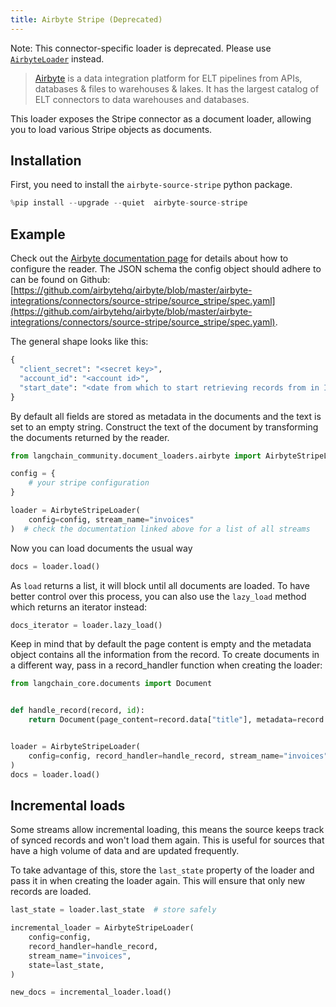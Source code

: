 ```yaml
---
title: Airbyte Stripe (Deprecated)
---
```


Note: This connector-specific loader is deprecated. Please use [`AirbyteLoader`](/oss/javascript/integrations/document_loaders/airbyte) instead.

>[Airbyte](https://github.com/airbytehq/airbyte) is a data integration platform for ELT pipelines from APIs, databases & files to warehouses & lakes. It has the largest catalog of ELT connectors to data warehouses and databases.

This loader exposes the Stripe connector as a document loader, allowing you to load various Stripe objects as documents.



## Installation

First, you need to install the `airbyte-source-stripe` python package.


```python
%pip install --upgrade --quiet  airbyte-source-stripe
```

## Example

Check out the [Airbyte documentation page](https://docs.airbyte.com/integrations/sources/stripe/) for details about how to configure the reader.
The JSON schema the config object should adhere to can be found on Github: [https://github.com/airbytehq/airbyte/blob/master/airbyte-integrations/connectors/source-stripe/source_stripe/spec.yaml](https://github.com/airbytehq/airbyte/blob/master/airbyte-integrations/connectors/source-stripe/source_stripe/spec.yaml).

The general shape looks like this:
```python
{
  "client_secret": "<secret key>",
  "account_id": "<account id>",
  "start_date": "<date from which to start retrieving records from in ISO format, e.g. 2020-10-20T00:00:00Z>",
}
```

By default all fields are stored as metadata in the documents and the text is set to an empty string. Construct the text of the document by transforming the documents returned by the reader.


```python
from langchain_community.document_loaders.airbyte import AirbyteStripeLoader

config = {
    # your stripe configuration
}

loader = AirbyteStripeLoader(
    config=config, stream_name="invoices"
)  # check the documentation linked above for a list of all streams
```

Now you can load documents the usual way


```python
docs = loader.load()
```

As `load` returns a list, it will block until all documents are loaded. To have better control over this process, you can also use the `lazy_load` method which returns an iterator instead:


```python
docs_iterator = loader.lazy_load()
```

Keep in mind that by default the page content is empty and the metadata object contains all the information from the record. To create documents in a different way, pass in a record_handler function when creating the loader:


```python
from langchain_core.documents import Document


def handle_record(record, id):
    return Document(page_content=record.data["title"], metadata=record.data)


loader = AirbyteStripeLoader(
    config=config, record_handler=handle_record, stream_name="invoices"
)
docs = loader.load()
```

## Incremental loads

Some streams allow incremental loading, this means the source keeps track of synced records and won't load them again. This is useful for sources that have a high volume of data and are updated frequently.

To take advantage of this, store the `last_state` property of the loader and pass it in when creating the loader again. This will ensure that only new records are loaded.


```python
last_state = loader.last_state  # store safely

incremental_loader = AirbyteStripeLoader(
    config=config,
    record_handler=handle_record,
    stream_name="invoices",
    state=last_state,
)

new_docs = incremental_loader.load()
```
